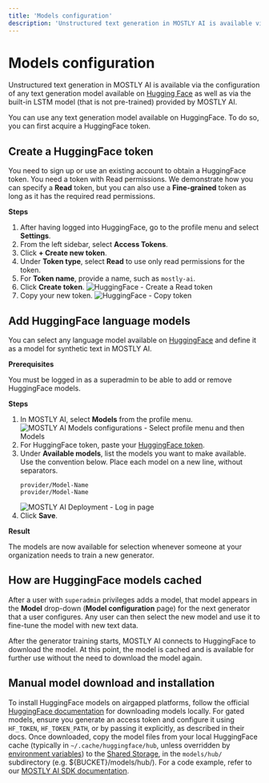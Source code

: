 ```yaml
---
title: 'Models configuration'
description: 'Unstructured text generation in MOSTLY AI is available via the configuration of any text generation model available on Hugging Face as well as via the built-in LSTM model (that is not pre-trained) provided by MOSTLY AI.'
---
```



# Models configuration

Unstructured text generation in MOSTLY AI is available via the configuration of any text generation model available on [Hugging Face](https://huggingface.co/) as well as via the built-in LSTM model (that is not pre-trained) provided by MOSTLY AI.

You can use any text generation model available on HuggingFace. To do so, you can first acquire a HuggingFace token.

## Create a HuggingFace token

You need to sign up or use an existing account to obtain a HuggingFace token. You need a token with Read permissions. We demonstrate how you can specify a **Read** token, but you can also use a **Fine-grained** token as long as it has the required read permissions.

**Steps**

1. After having logged into HuggingFace, go to the profile menu and select **Settings**.
2. From the left sidebar, select **Access Tokens**.
3. Click **+ Create new token**.
4. Under **Token type**, select **Read** to use only read permissions for the token.
5. For **Token name**, provide a name, such as `mostly-ai`.
6. Click **Create token**.
    <Image
        src="/docs/docimages/administration/models/hugging-face-token-01-create-token.webp"
        alt="HuggingFace - Create a Read token"
        width={800}
        height={300}
    />
7. Copy your new token.
    <Image
        src="/docs/docimages/administration/models/hugging-face-token-02-copy-token.webp"
        alt="HuggingFace - Copy token"
        width={800}
        height={300}
    />

## Add HuggingFace language models

You can select any language model available on [HuggingFace](https://huggingface.co/) and define it as a model for synthetic text in MOSTLY AI.

**Prerequisites**

You must be logged in as a superadmin to be able to add or remove HuggingFace models.

**Steps**

1. In MOSTLY AI, select **Models** from the profile menu.
    <Image
        src="/docs/docimages/administration/models/configure-models-01-profile-select-models.webp"
        alt="MOSTLY AI Models configurations - Select profile menu and then Models"
        width={800}
        height={300}
    />
2. For HuggingFace token, paste your [HuggingFace token](#create-a-huggingface-token).
3. Under **Available models**, list the models you want to make available.<br />
    Use the convention below. Place each model on a new line, without separators.<br />
    ```
    provider/Model-Name
    provider/Model-Name
    ```
    <Image
        src="/docs/docimages/administration/models/01-configure-huggingface-models.webp"
        alt="MOSTLY AI Deployment - Log in page"
        width={800}
        height={300}
    />
3. Click **Save**.

**Result**

The models are now available for selection whenever someone at your organization needs to train a new generator.

## How are HuggingFace models cached

After a user with `superadmin` privileges adds a model, that model appears in the **Model** drop-down (**Model configuration** page) for the next generator that a user configures. Any user can then select the new model and use it to fine-tune the model with new text data.

After the generator training starts, MOSTLY AI connects to HuggingFace to download the model. At this point, the model is cached and is available for further use without the need to download the model again.

## Manual model download and installation

To install HuggingFace models on airgapped platforms, follow the official [HuggingFace documentation](https://huggingface.co/docs/huggingface_hub/guides/download) for downloading models locally. For gated models, ensure you generate an access token and configure it using `HF_TOKEN`, `HF_TOKEN_PATH`, or by passing it explicitly, as described in their docs. Once downloaded, copy the model files from your local HuggingFace cache (typically in `~/.cache/huggingface/hub`, unless overridden by [environment variables](https://huggingface.co/docs/huggingface_hub/package_reference/environment_variables)) to the [Shared Storage](https://mostly.ai/docs/administration/storage-policy/), in the `models/hub/` subdirectory (e.g. ${BUCKET}/models/hub/). For a code example, refer to our [MOSTLY AI SDK documentation](https://docs.mostly-ai.com/sdk/latest/installation/huggingface).
